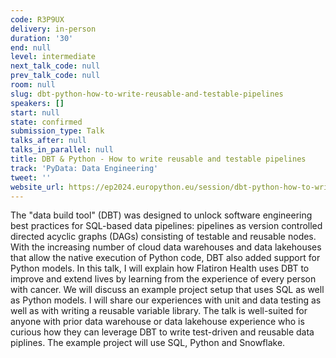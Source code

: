 ```yaml
---
code: R3P9UX
delivery: in-person
duration: '30'
end: null
level: intermediate
next_talk_code: null
prev_talk_code: null
room: null
slug: dbt-python-how-to-write-reusable-and-testable-pipelines
speakers: []
start: null
state: confirmed
submission_type: Talk
talks_after: null
talks_in_parallel: null
title: DBT & Python - How to write reusable and testable pipelines
track: 'PyData: Data Engineering'
tweet: ''
website_url: https://ep2024.europython.eu/session/dbt-python-how-to-write-reusable-and-testable-pipelines
---
```


The "data build tool" (DBT) was designed to unlock software engineering best practices for SQL-based data pipelines: pipelines as version controlled directed acyclic graphs (DAGs) consisting of testable and reusable nodes. With the increasing number of cloud data warehouses and data lakehouses that allow the native execution of Python code, DBT also added support for Python models.
In this talk, I will explain how Flatiron Health uses DBT to improve and extend lives by learning from the experience of every person with cancer. We will discuss an example project setup that uses SQL as well as Python models. I will share our experiences with unit and data testing as well as with writing a reusable variable library.
The talk is well-suited for anyone with prior data warehouse or data lakehouse experience who is curious how they can leverage DBT to write test-driven and reusable data piplines. The example project will use SQL, Python and Snowflake.
